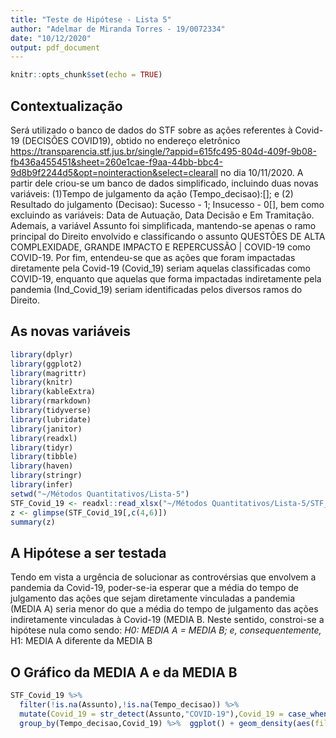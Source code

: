 ```yaml
---
title: "Teste de Hipótese - Lista 5"
author: "Adelmar de Miranda Torres - 19/0072334"
date: "10/12/2020"
output: pdf_document
---
```


```r
knitr::opts_chunk$set(echo = TRUE)
```

## Contextualização

Será utilizado o banco de dados do STF sobre as ações referentes à Covid-19 (DECISÕES COVID19), obtido no endereço eletrônico <https://transparencia.stf.jus.br/single/?appid=615fc495-804d-409f-9b08-fb436a455451&sheet=260e1cae-f9aa-44bb-bbc4-9d8b9f2244d5&opt=nointeraction&select=clearall> no dia 10/11/2020. A partir dele criou-se um banco de dados simplificado, incluindo duas novas variáveis: (1)Tempo de julgamento da ação (Tempo_decisao):[]; e (2) Resultado do julgamento (Decisao): Sucesso - 1; Insucesso - 0[], bem como excluindo as variáveis: Data de Autuação, Data Decisão e Em Tramitação. Ademais, a variável Assunto foi simplificada, mantendo-se apenas o ramo principal do Direito envolvido e classificando o assunto QUESTÕES DE ALTA COMPLEXIDADE, GRANDE IMPACTO E REPERCUSSÃO | COVID-19 como COVID-19. Por fim, entendeu-se que as ações que foram impactadas
diretamente pela Covid-19 (Covid_19) seriam aquelas classificadas como COVID-19, enquanto que aquelas que forma impactadas indiretamente pela pandemia (Ind_Covid_19) seriam identificadas pelos diversos ramos do Direito.

## As novas variáveis

```r
library(dplyr)
library(ggplot2)
library(magrittr)
library(knitr)
library(kableExtra)
library(rmarkdown)
library(tidyverse)
library(lubridate)
library(janitor)
library(readxl)
library(tidyr)
library(tibble)
library(haven)
library(stringr)
library(infer)
setwd("~/Métodos Quantitativos/Lista-5")
STF_Covid_19 <- readxl::read_xlsx("~/Métodos Quantitativos/Lista-5/STF_Covid-19 - SIMPLIFICADO.xlsx")
z <- glimpse(STF_Covid_19[,c(4,6)])
summary(z)
```

## A Hipótese a ser testada

Tendo em vista a urgência de solucionar as controvérsias que envolvem a pandemia da Covid-19, poder-se-ia esperar que a média do tempo de julgamento das ações que sejam diretamente vinculadas a pandemia (MEDIA A) seria menor do que a média do tempo de julgamento das ações indiretamente vinculadas à Covid-19 (MEDIA B. Neste sentido, constroi-se a hipótese nula como sendo:
*H0: MEDIA A = MEDIA B; e, consequentemente,
* H1: MEDIA A diferente da MEDIA B

## O Gráfico da MEDIA A e da MEDIA B
```r
STF_Covid_19 %>%
  filter(!is.na(Assunto),!is.na(Tempo_decisao)) %>%
  mutate(Covid_19 = str_detect(Assunto,"COVID-19"),Covid_19 = case_when(Covid_19==TRUE~"Covid_19",Covid_19==FALSE~"Ind_Covid_19")) %>%
  group_by(Tempo_decisao,Covid_19) %>%  ggplot() + geom_density(aes(fill=Covid_19,x=Tempo_decisao),alpha=.8,color=NA) + geom_vline(data=. %>% group_by(Covid_19) %>% summarise(media=mean(Tempo_decisao,na.rm=T)),aes(color=Covid_19,xintercept=media)) + theme_minimal(base_size = 9) + xlab("Tempo de julgamento") + ggtitle("Covid-19: Tempo de julgamento em ações direta ou indiretamente vinculada à pandemia") + xlim(0,150) + geom_text(x=34,y=0.04,label="21 dias") + geom_text(x=85,y=0.05,label="70 dias") + geom_text(x=100,y=0.03,label="Total igual a 40 dias")
```
